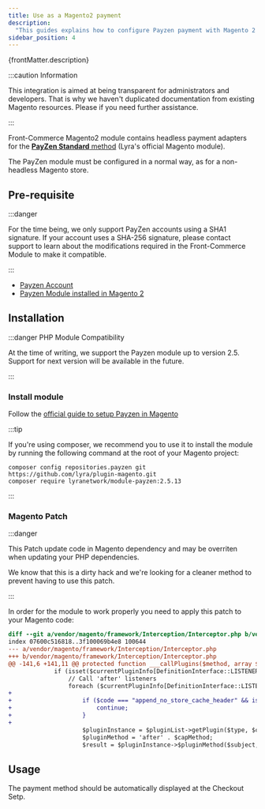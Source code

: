 ```yaml
---
title: Use as a Magento2 payment
description:
  "This guides explains how to configure Payzen payment with Magento 2 module."
sidebar_position: 4
---
```


<p>{frontMatter.description}</p>

:::caution Information

This integration is aimed at being transparent for administrators and
developers. That is why we haven't duplicated documentation from existing
Magento resources. Please <ContactLink /> if you need further assistance.

:::

Front-Commerce Magento2 module contains headless payment adapters for the
[**PayZen Standard** method](https://github.com/lyra/plugin-magento) (Lyra's
official Magento module).

The PayZen module must be configured in a normal way, as for a non-headless
Magento store.

## Pre-requisite

:::danger

For the time being, we only support PayZen accounts using a SHA1 signature. If
your account uses a SHA-256 signature, please contact support to learn about the
modifications required in the Front-Commerce Module to make it compatible.

:::

- [Payzen Account](https://www.payzen.eu/)
- [Payzen Module installed in Magento 2](#installation)

## Installation

:::danger PHP Module Compatibility

At the time of writing, we support the Payzen module up to version 2.5. Support
for next version will be available in the future.

:::

### Install module

Follow the
[official guide to setup Payzen in Magento](https://payzen.io/en-EN/plugins/magento2/prerequisites.html)

:::tip

If you're using composer, we recommend you to use it to install the module by
running the following command at the root of your Magento project:

```shell
composer config repositories.payzen git https://github.com/lyra/plugin-magento.git
composer require lyranetwork/module-payzen:2.5.13
```

:::

### Magento Patch

:::danger

This Patch update code in Magento dependency and may be overriten when updating
your PHP dependencies.

We know that this is a dirty hack and we're looking for a cleaner method to
prevent having to use this patch.

:::

In order for the module to work properly you need to apply this patch to your
Magento code:

```diff
diff --git a/vendor/magento/framework/Interception/Interceptor.php b/vendor/magento/framework/Interception/Interceptor.php
index 07600c516818..3f100069b4e8 100644
--- a/vendor/magento/framework/Interception/Interceptor.php
+++ b/vendor/magento/framework/Interception/Interceptor.php
@@ -141,6 +141,11 @@ protected function ___callPlugins($method, array $arguments, array $pluginInfo)
             if (isset($currentPluginInfo[DefinitionInterface::LISTENER_AFTER])) {
                 // Call 'after' listeners
                 foreach ($currentPluginInfo[DefinitionInterface::LISTENER_AFTER] as $code) {
+
+                    if ($code === "append_no_store_cache_header" && isset($arguments) && isset($arguments[0]) && get_class($arguments[0]) === 'Magento\Framework\App\Request\Http') {
+                        continue;
+                    }
+
                     $pluginInstance = $pluginList->getPlugin($type, $code);
                     $pluginMethod = 'after' . $capMethod;
                     $result = $pluginInstance->$pluginMethod($subject, $result, ...array_values($arguments));

```

## Usage

The payment method should be automatically displayed at the Checkout Setp.

